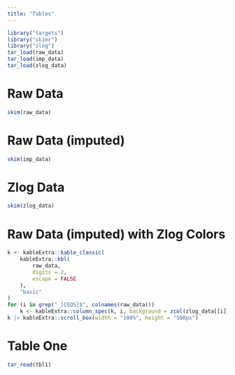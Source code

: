 ```yaml
---
title: "Tables"
---
```


```r
library("targets")
library("skimr")
library("zlog")
tar_load(raw_data)
tar_load(imp_data)
tar_load(zlog_data)
```

# Raw Data

```r
skim(raw_data)
```

# Raw Data (imputed)

```r
skim(imp_data)
```

# Zlog Data

```r
skim(zlog_data)
```

# Raw Data (imputed) with Zlog Colors

```r
k <- kableExtra::kable_classic(
    kableExtra::kbl(
        raw_data,
        digits = 2,
        escape = FALSE
    ),
    "basic"
)
for (i in grep("_[CEQS]$", colnames(raw_data)))
    k <- kableExtra::column_spec(k, i, background = zcol(zlog_data[[i]]))
k |> kableExtra::scroll_box(width = "100%", height = "500px")
```

# Table One

```r
tar_read(tbl1)
```
